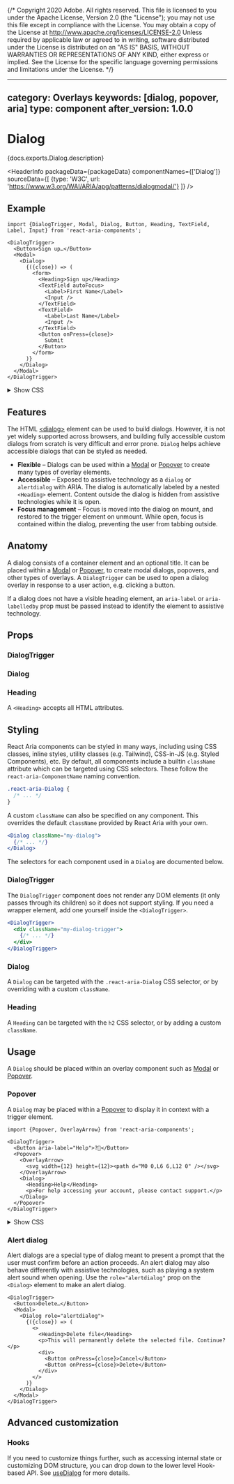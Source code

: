 {/* Copyright 2020 Adobe. All rights reserved.
This file is licensed to you under the Apache License, Version 2.0 (the "License");
you may not use this file except in compliance with the License. You may obtain a copy
of the License at http://www.apache.org/licenses/LICENSE-2.0
Unless required by applicable law or agreed to in writing, software distributed under
the License is distributed on an "AS IS" BASIS, WITHOUT WARRANTIES OR REPRESENTATIONS
OF ANY KIND, either express or implied. See the License for the specific language
governing permissions and limitations under the License. */}



---
category: Overlays
keywords: [dialog, popover, aria]
type: component
after_version: 1.0.0
---

# Dialog

<PageDescription>{docs.exports.Dialog.description}</PageDescription>

<HeaderInfo
  packageData={packageData}
  componentNames={['Dialog']}
  sourceData={[
    {type: 'W3C', url: 'https://www.w3.org/WAI/ARIA/apg/patterns/dialogmodal/'}
  ]} />

## Example

```tsx example
import {DialogTrigger, Modal, Dialog, Button, Heading, TextField, Label, Input} from 'react-aria-components';

<DialogTrigger>
  <Button>Sign up…</Button>
  <Modal>
    <Dialog>
      {({close}) => (
        <form>
          <Heading>Sign up</Heading>
          <TextField autoFocus>
            <Label>First Name</Label>
            <Input />
          </TextField>
          <TextField>
            <Label>Last Name</Label>
            <Input />
          </TextField>
          <Button onPress={close}>
            Submit
          </Button>
        </form>
      )}
    </Dialog>
  </Modal>
</DialogTrigger>
```

<details>
  <summary style={{fontWeight: 'bold'}}><ChevronRight size="S" /> Show CSS</summary>

```css
.react-aria-Dialog {
  outline: none;

  & h2 {
    line-height: 1em;
    margin-top: 0;
  }

  & button {
    margin-top: 20px;
    margin-right: 8px;
  }
}

.react-aria-ModalOverlay {
  position: fixed;
  top: 0;
  left: 0;
  height: var(--visual-viewport-height);
  width: 100vw;
  background: rgba(0 0 0 / .5);
  display: flex;
  align-items: center;
  justify-content: center;

  &[data-entering] {
    animation: fade 200ms;
  }

  &[data-exiting] {
    animation: fade 150ms reverse ease-in;
  }
}

.react-aria-Modal {
  box-shadow: 0 8px 20px rgba(0 0 0 / 0.1);
  border-radius: 6px;
  background: var(--page-background);
  border: 1px solid var(--spectrum-global-color-gray-300);
  outline: none;
  padding: 30px;
  max-width: 250px;

  &[data-entering] {
    animation: zoom 300ms cubic-bezier(0.175, 0.885, 0.32, 1.275);
  }
}

@keyframes fade {
  from {
    opacity: 0;
  }

  to {
    opacity: 1;
  }
}

@keyframes zoom {
  from {
    transform: scale(0.8);
  }

  to {
    transform: scale(1);
  }
}

.react-aria-Button {
  background: var(--spectrum-global-color-gray-50);
  border: 1px solid var(--spectrum-global-color-gray-400);
  border-radius: 4px;
  color: var(--spectrum-alias-text-color);
  appearance: none;
  vertical-align: middle;
  font-size: 1.2rem;
  text-align: center;
  margin: 0;
  outline: none;
  padding: 6px;
  transition: border-color 200ms;

  &[data-hovered] {
    border-color: var(--spectrum-global-color-gray-500);
  }

  &[data-pressed] {
    box-shadow: inset 0 1px 2px rgb(0 0 0 / 0.1);
    background: var(--spectrum-global-color-gray-100);
    border-color: var(--spectrum-global-color-gray-600);
  }

  &[data-focus-visible] {
    border-color: slateblue;
    box-shadow: 0 0 0 1px slateblue;
  }
}

.react-aria-TextField {
  margin-bottom: 8px;

  & label {
    display: inline-block;
    width: 5.357rem;
  }

  & input {
    font-size: 16px;
  }
}
```

</details>

## Features

The HTML [&lt;dialog&gt;](https://developer.mozilla.org/en-US/docs/Web/HTML/Element/dialog) element
can be used to build dialogs. However, it is not yet widely supported across browsers, and
building fully accessible custom dialogs from scratch is very difficult and error prone.
`Dialog` helps achieve accessible dialogs that can be styled as needed.

* **Flexible** – Dialogs can be used within a [Modal](Modal.html) or [Popover](Popover.html) to create many types of overlay elements.
* **Accessible** – Exposed to assistive technology as a `dialog` or `alertdialog` with ARIA. The dialog is automatically labeled by a nested `<Heading>` element. Content outside the dialog is hidden from assistive technologies while it is open.
* **Focus management** – Focus is moved into the dialog on mount, and restored to the trigger element on unmount. While open, focus is contained within the dialog, preventing the user from tabbing outside.

## Anatomy

<Anatomy />

A dialog consists of a container element and an optional title. It can be placed within a [Modal](Modal.html) or [Popover](Popover.html), to create modal dialogs, popovers, and other types of overlays. A `DialogTrigger` can be used to open a dialog overlay in response to a user action, e.g. clicking a button.

If a dialog does not have a visible heading element, an `aria-label` or `aria-labelledby` prop must be passed instead to identify the element to assistive technology.

## Props

### DialogTrigger

<PropTable component={docs.exports.DialogTrigger} links={docs.links} />

### Dialog

<PropTable component={docs.exports.Dialog} links={docs.links} />

### Heading

A `<Heading>` accepts all HTML attributes.

## Styling

React Aria components can be styled in many ways, including using CSS classes, inline styles, utility classes (e.g. Tailwind), CSS-in-JS (e.g. Styled Components), etc. By default, all components include a builtin `className` attribute which can be targeted using CSS selectors. These follow the `react-aria-ComponentName` naming convention.

```css
.react-aria-Dialog {
  /* ... */
}
```

A custom `className` can also be specified on any component. This overrides the default `className` provided by React Aria with your own.

```jsx
<Dialog className="my-dialog">
  {/* ... */}
</Dialog>
```

The selectors for each component used in a `Dialog` are documented below.

### DialogTrigger

The `DialogTrigger` component does not render any DOM elements (it only passes through its children) so it does not support styling. If you need a wrapper element, add one yourself inside the `<DialogTrigger>`.

```jsx
<DialogTrigger>
  <div className="my-dialog-trigger">
    {/* ... */}
  </div>
</DialogTrigger>
```

### Dialog

A `Dialog` can be targeted with the `.react-aria-Dialog` CSS selector, or by overriding with a custom `className`.

### Heading

A `Heading` can be targeted with the `h2` CSS selector, or by adding a custom `className`.

## Usage

A `Dialog` should be placed within an overlay component such as [Modal](Modal.html) or [Popover](Popover.html).

### Popover

A `Dialog` may be placed within a [Popover](Popover.html) to display it in context with a trigger element.

```tsx example
import {Popover, OverlayArrow} from 'react-aria-components';

<DialogTrigger>
  <Button aria-label="Help">?⃝</Button>
  <Popover>
    <OverlayArrow>
      <svg width={12} height={12}><path d="M0 0,L6 6,L12 0" /></svg>
    </OverlayArrow>
    <Dialog>
      <Heading>Help</Heading>
      <p>For help accessing your account, please contact support.</p>
    </Dialog>
  </Popover>
</DialogTrigger>
```

<details>
  <summary style={{fontWeight: 'bold'}}><ChevronRight size="S" /> Show CSS</summary>

```css
.react-aria-Popover {
  border: 1px solid var(--spectrum-global-color-gray-400);
  box-shadow: 0 8px 20px rgba(0 0 0 / 0.1);
  border-radius: 6px;
  background: var(--page-background);
  outline: none;
  padding: 30px;
  max-width: 250px;

  & .react-aria-OverlayArrow svg {
    display: block;
    fill: var(--page-background);
    stroke: var(--spectrum-global-color-gray-400);
    stroke-width: 1px;
  }

  &[data-placement=top] {
    margin-bottom: 6px;
    --origin: translateY(8px);
  }

  &[data-placement=bottom] {
    margin-top: 6px;
    --origin: translateY(-8px);
    & .react-aria-OverlayArrow svg {
      transform: rotate(180deg);
    }
  }

  &[data-placement=right] {
    margin-left: 6px;
    --origin: translateX(-8px);
    & .react-aria-OverlayArrow svg {
      transform: rotate(90deg);
    }
  }

  &[data-placement=left] {
    margin-right: 6px;
    --origin: translateX(8px);
    & .react-aria-OverlayArrow svg {
      transform: rotate(-90deg);
    }
  }

  &[data-entering] {
    animation: slide 200ms;
  }

  &[data-exiting] {
    animation: slide 200ms reverse ease-in;
  }
}

@keyframes slide {
  from {
    transform: var(--origin);
    opacity: 0;
  }

  to {
    transform: translateY(0);
    opacity: 1;
  }
}
```

</details>

### Alert dialog

Alert dialogs are a special type of dialog meant to present a prompt that the user must confirm before an action proceeds. An alert dialog may also behave differently with assistive technologies, such as playing a system alert sound when opening. Use the `role="alertdialog"` prop on the `<Dialog>` element to make an alert dialog.

```tsx example
<DialogTrigger>
  <Button>Delete…</Button>
  <Modal>
    <Dialog role="alertdialog">
      {({close}) => (
        <>
          <Heading>Delete file</Heading>
          <p>This will permanently delete the selected file. Continue?</p>
          <div>
            <Button onPress={close}>Cancel</Button>
            <Button onPress={close}>Delete</Button>
          </div>
        </>
      )}
    </Dialog>
  </Modal>
</DialogTrigger>
```

## Advanced customization

### Hooks

If you need to customize things further, such as accessing internal state or customizing DOM structure, you can drop down to the lower level Hook-based API. See [useDialog](useDialog.html) for more details.
